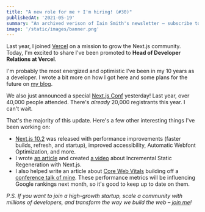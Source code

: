 ```yaml
---
title: "A new role for me + I'm hiring! (#30)"
publishedAt: '2021-05-19'
summary: "An archived verison of Iain Smith's newsletter – subscribe to get early access."
image: '/static/images/banner.png'
---
```


Last year, I joined [Vercel](https://vercel.com) on a mission to grow the Next.js community. Today, I'm excited to share I've been promoted to **Head of Developer Relations at Vercel**.

I'm probably the most energized and optimistic I’ve been in my 10 years as a developer. I wrote a bit more on how I got here and some plans for the future on [my blog](/blog/head-of-devrel).

We also just announced a special [Next.js Conf](http://nextjs.org/conf) yesterday! Last year, over 40,000 people attended. There's _already_ 20,000 registrants this year. I can't wait.

That's the majority of this update. Here's a few other interesting things I've been working on:

- [Next.js 10.2](https://nextjs.org/blog/next-10-2) was released with performance improvements (faster builds, refresh, and startup), improved accessibility, Automatic Webfont Optimization, and more.
- I wrote [an article](https://www.smashingmagazine.com/2021/04/incremental-static-regeneration-nextjs/) and created [a video](https://www.youtube.com/watch?v=nrfuN_Hyd3Y) about Incremental Static Regeneration with Next.js.
- I also helped write an article about [Core Web Vitals](https://vercel.com/blog/core-web-vitals) building off a [conference talk of mine](https://www.youtube.com/watch?v=9SVe7TigqVg). These performance metrics will be influencing Google rankings next month, so it's good to keep up to date on them.

_P.S. If you want to join a high-growth startup, scale a community with millions of developers, and transform the way we build the web – [join me](https://vercel.com/careers)!_
